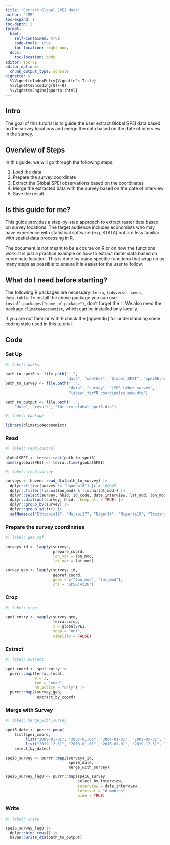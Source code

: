 ---
title: "Extract Global SPEI data"
author: "JMR"
toc-expand: 1
toc-depth: 2
format:
  html:
    self-contained: true
    code-tools: true
    toc-location: right-body
  docx: 
    toc-location: body
editor: source
editor_options:
  chunk_output_type: console
vignette: >
  %\VignetteIndexEntry{Vignette's Title}
  %\VignetteEncoding{UTF-8}
  %\VignetteEngine{quarto::html}
---

## Intro
The goal of this tutorial is to guide the user extract Global SPEI data based on the survey locations and merge the data based on the date of interview in the survey.

## Overview of Steps
In this guide, we will go through the following steps:

1. Load the data
2. Prepare the survey coordinate
3. Extract the Global SPEI observations based on the coordinates
4. Merge the extracted data with the survey based on the date of interview
5. Save the result

## Is this guide for me?

This guide provides a step-by-step approach to extract raster data based on survey locations. The target audience includes economists who may have experience with statistical software (e.g. STATA) but are less familiar with spatial data processing in R.

The document is not meant to be a course on R or on how the functions work. It is just a practice example on how to extract raster data based on coordinate location. This is done by using specific functions that wrap up as many steps as possible to ensure it is easier for the user to follow.

## What do I need before starting?

The following R packages are necessary: `terra`, `tidyverse`, `haven`, `data.table`. To install the above package you can use `install.packages("name_of_package")`, don't forget the `"`. We also need the  package `climate4economist`, which can be installed only locally.

If you are not familiar with R check the [appendix] for understanding some coding style used in this tutorial.

## Code
### Set Up
```{r paths}
#| label: paths

path_to_spei6 <- file.path("..",
                           "data", "weather", "Global_SPEI", "spei06.nc")
path_to_survey <- file.path("..",
                            "data", "survey", "LSMS_labor_survey",
                            "labour_forYR_coordinates_new.dta")

path_to_output <- file.path("..",
    "data", "result", "lbr_srv_global_spei6.dta")
```

```{r package}
#| label: package

library(climatic4economist)
```

### Read
```{r read_control}
#| label: read_control

globalSPEI <- terra::rast(path_to_spei6)
names(globalSPEI) <- terra::time(globalSPEI)
```

```{r read_survey}
#| label: read_survey

surveys <- haven::read_dta(path_to_survey) |>
  dplyr::filter(survey != "Uganda16") |> # 100849
  dplyr::filter(!is.na(lon_mod) & !is.na(lat_mod)) |>
  dplyr::select(survey, hhid, id_code, date_interview, lat_mod, lon_mod) |>
  dplyr::distinct(survey, hhid, .keep_all = TRUE) |>
  dplyr::group_by(survey) |>
  dplyr::group_split() |>
  setNames(c("Ethiopia19", "Malawi17", "Niger14", "Nigeria19", "Tanzania13"))
```

### Prepare the survey coordinates
```{r geo_ref}
#| label: geo_ref

surveys_id <- lapply(surveys,
                     prepare_coord,
                     lon_var = lon_mod,
                     lat_var = lat_mod) 

survey_geo <- lapply(surveys_id,
                     georef_coord,
                     geom = c("lon_mod", "lat_mod"),
                     crs = "EPSG:4326") 
```

### Crop
```{r crop}
#| label: crop

spei_cntry <- sapply(survey_geo,
                     terra::crop,
                     x = globalSPEI,
                     snap = "out",
                     simplify = FALSE)
```


### Extract
```{r extract}
#| label: extract

spei_coord <- spei_cntry |>
  purrr::map(terra::focal,
             w = 3, 
             fun = "mean", 
             na.policy = "only") |>
  purrr::map2(survey_geo,
              extract_by_coord)

```

### Merge with Survey
```{r merge_with_survey}
#| label: merge_with_survey

spei6_date <- purrr::pmap(
    list(spei_coord,
         list("2009-01-01", "2007-01-01", "2004-01-01", "2009-01-01", "2003-01-01"),
         list("2019-12-31", "2018-01-01", "2016-01-01", "2019-12-31", "2014-01-01")),
    select_by_dates)

spei6_survey <- purrr::map2(surveys_id,
                            spei6_date,
                            merge_with_survey)

spei6_survey_lag0 <- purrr::map(spei6_survey,
                                select_by_interview,
                                interview = date_interview,
                                interval = "6 months",
                                wide = TRUE)
```

### Write
```{r write}
#| label: write

spei6_survey_lag0 |>
  dplyr::bind_rows() |>
  haven::write_dta(path_to_output)

```
